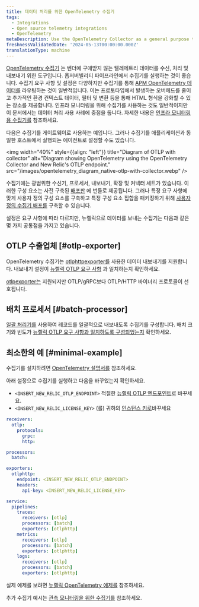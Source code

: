 ```yaml
---
title: 데이터 처리를 위한 OpenTelemetry 수집기
tags:
  - Integrations
  - Open source telemetry integrations
  - OpenTelemetry
metaDescription: Use the OpenTelemetry Collector as a general purpose telemetry data processing tool
freshnessValidatedDate: '2024-05-13T00:00:00.000Z'
translationType: machine
---
```


[OpenTelemetry 수집기](https://opentelemetry.io/docs/collector/) 는 벤더에 구애받지 않는 텔레메트리 데이터를 수신, 처리 및 내보내기 위한 도구입니다. 옵저버빌리티 파이프라인에서 수집기를 실행하는 것이 좋습니다. 수집기 요구 사항 및 설정은 다양하지만 수집기를 통해 [APM OpenTelemetry 데이터를](/docs/opentelemetry/get-started/apm-monitoring/opentelemetry-apm-intro) 라우팅하는 것이 일반적입니다. 이는 프로토타입에서 발생하는 오버헤드를 줄이고 추가적인 환경 컨텍스트 데이터, 필터 및 변환 등을 통해 HTML 형식을 강화할 수 있는 장소를 제공합니다. 인프라 모니터링을 위해 수집기를 사용하는 것도 일반적이지만 이 문서에서는 데이터 처리 사용 사례에 중점을 둡니다. 자세한 내용은 [인프라 모니터링용 수집기를](/docs/opentelemetry/get-started/collector-infra-monitoring/opentelemetry-collector-infra-intro) 참조하세요.

다음은 수집기를 게이트웨이로 사용하는 예입니다. 그러나 수집기를 애플리케이션과 동일한 호스트에서 실행되는 에이전트로 설정할 수도 있습니다.

<img
  width="40%"
  style={{align: "left"}}
  title="Diagram of OTLP with collector"
  alt="Diagram showing OpenTelemetry using the OpenTelemetry Collector and New Relic's OTLP endpoint."
  src="/images/opentelemetry_diagram_native-otlp-with-collector.webp"
/>

수집기에는 광범위한 수신기, 프로세서, 내보내기, 확장 및 커넥터 세트가 있습니다. 이러한 구성 요소는 사전 구축된 [배포판](https://opentelemetry.io/docs/collector/distributions/) 에 번들로 제공됩니다. 그러나 특정 요구 사항에 맞게 사용자 정의 구성 요소를 구축하고 특정 구성 요소 집합을 패키징하기 위해 [사용자 정의 수집기 배포를](https://opentelemetry.io/docs/collector/custom-collector/) 구축할 수 있습니다.

설정은 요구 사항에 따라 다르지만, 뉴렐릭으로 데이터를 보내는 수집기는 다음과 같은 몇 가지 공통점을 가지고 있습니다.

## OTLP 수출업체 [#otlp-exporter]

OpenTelemetry 수집기는 [otlphttpexporter를](https://github.com/open-telemetry/opentelemetry-collector/tree/main/exporter/otlphttpexporter) 사용한 데이터 내보내기를 지원합니다. 내보내기 설정이 [뉴렐릭 OTLP 요구 사항](/docs/opentelemetry/best-practices/opentelemetry-otlp/#configure-endpoint-port-protocol) 과 일치하는지 확인하세요.

[otlpexporter는](https://github.com/open-telemetry/opentelemetry-collector/tree/main/exporter/otlpexporter) 지원되지만 OTLP/gRPC보다 OTLP/HTTP 바이너리 프로토콜이 선호됩니다.

## 배치 프로세서 [#batch-processor]

[일괄 처리기를](https://github.com/open-telemetry/opentelemetry-collector/tree/main/processor/batchprocessor) 사용하여 레코드를 일괄적으로 내보내도록 수집기를 구성합니다. 배치 크기와 빈도가 [뉴렐릭 OTLP 요구 사항과 일치하도록 구성되었는지](/docs/opentelemetry/best-practices/opentelemetry-otlp/) 확인하세요.

## 최소한의 예 [#minimal-example]

수집기를 설치하려면 [OpenTelemetry 설명서를](https://opentelemetry.io/docs/collector/installation/) 참조하세요.

아래 설정으로 수집기를 실행하고 다음을 바꾸었는지 확인하세요.

* `<INSERT_NEW_RELIC_OTLP_ENDPOINT>` 적절한 [뉴렐릭 OTLP 엔드포인트](/docs/opentelemetry/best-practices/opentelemetry-otlp/#endpoint-port-protocol)로 바꾸세요.
* `<INSERT_NEW_RELIC_LICENSE_KEY>` (를) 귀하의 [인스턴스 키로](/docs/opentelemetry/best-practices/opentelemetry-otlp/#endpoint-port-protocol/#prereqs)바꾸세요

```yaml
receivers:
  otlp:
    protocols:
      grpc:
      http:

processors:
  batch:

exporters:
  otlphttp:
    endpoint: <INSERT_NEW_RELIC_OTLP_ENDPOINT>
    headers:
      api-key: <INSERT_NEW_RELIC_LICENSE_KEY>

service:
  pipelines:
    traces:
      receivers: [otlp]
      processors: [batch]
      exporters: [otlphttp]
    metrics:
      receivers: [otlp]
      processors: [batch]
      exporters: [otlphttp]
    logs:
      receivers: [otlp]
      processors: [batch]
      exporters: [otlphttp]
```

실제 예제를 보려면 [뉴렐릭 OpenTelemetry 예제를](https://github.com/newrelic/newrelic-opentelemetry-examples/tree/main/other-examples/collector/nr-config) 참조하세요.

추가 수집기 예시는 [관측 모니터링을 위한 수집기를](/docs/opentelemetry/get-started/collector-infra-monitoring/opentelemetry-collector-infra-intro) 참조하세요.
